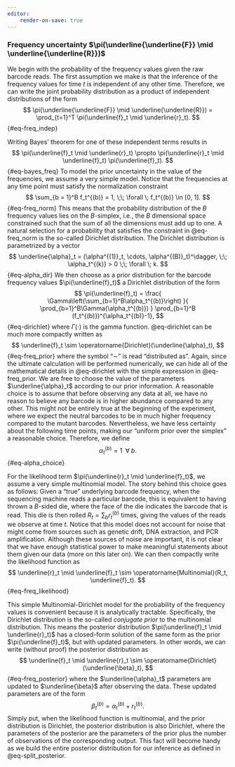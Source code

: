 ```yaml
---
editor:
    render-on-save: true
---
```


### Frequency uncertainty $\pi(\underline{\underline{F}} \mid \underline{\underline{R}})$ {#sec-bayes_freq}

We begin with the probability of the frequency values given the raw barcode
reads. The first assumption we make is that the inference of the frequency
values for time $t$ is independent of any other time. Therefore, we can write
the joint probability distribution as a product of independent distributions of
the form
$$
\pi(\underline{\underline{F}} \mid \underline{\underline{R}}) =
\prod_{t=1}^T \pi(\underline{f}_t \mid \underline{r}_t).
$${#eq-freq_indep}

Writing Bayes' theorem for one of these independent terms results in
$$
\pi(\underline{f}_t \mid \underline{r}_t) \propto
\pi(\underline{r}_t \mid \underline{f}_t)
\pi(\underline{f}_t).
$${#eq-bayes_freq}
To model the prior uncertainty in the value of the frequencies, we assume a very
simple model. Notice that the frequencies at any time point must satisfy the
normalization constraint
$$
\sum_{b = 1}^B f_t^{(b)} = 1, \;\; \forall \; f_t^{(b)} \in [0, 1].
$${#eq-freq_norm}
This means that the probability distribution of the $B$ frequency values lies on
the $B$-simplex, i.e., the $B$ dimensional space constrained such that the sum
of all the dimensions must add up to one. A natural selection for a probability
that satisfies the constraint in @eq-freq_norm is the so-called Dirichlet 
distribution. The Dirichlet distribution is parametrized by a vector
$$
\underline{\alpha}_t = (\alpha^{(1)}_t, \cdots, \alpha^{(B)}_t)^\dagger, 
\;\; \alpha_t^{(k)} > 0 \;\; \forall \; k.
$${#eq-alpha_dir}
We then choose as a prior distribution for the barcode frequency values
$\pi(\underline{f}_t)$ a Dirichlet distribution of the form
$$
\pi(\underline{f}_t) = \frac{
    \Gamma\left(\sum_{b=1}^B\alpha_t^{(b)}\right)
}{
    \prod_{b=1}^B\Gamma(\alpha_t^{(b)})
} 
\prod_{b=1}^B (f_t^{(b)})^{\alpha_t^{(b)}-1},
$${#eq-dirichlet}
where $\Gamma(\cdot)$ is the gamma function. @eq-dirichlet can be much more
compactly written as
$$
\underline{f}_t \sim \operatorname{Dirichlet}(\underline{\alpha}_t),
$${#eq-freq_prior}
where the symbol "$\sim$" is read "distributed as". Again, since the ultimate
calculation will be performed numerically, we can hide all of the mathematical
details in @eq-dirichlet with the simple expression in @eq-freq_prior. We are
free to choose the value of the parameters $\underline{\alpha}_t$ according to
our prior information. A reasonable choice is to assume that before observing
any data at all, we have no reason to believe any barcode is in higher abundance
compared to any other. This might not be entirely true at the beginning of the
experiment, where we expect the neutral barcodes to be in much higher frequency
compared to the mutant barcodes. Nevertheless, we have less certainty about the
following time points, making our "uniform prior over the simplex" a reasonable
choice. Therefore, we define
$$
\alpha_t^{(b)} = 1 \;\; \forall \; b.
$${#eq-alpha_choice}

For the likelihood term $\pi(\underline{r}_t \mid \underline{f}_t)$, we assume a
very simple multinomial model. The story behind this choice goes as follows:
Given a "true" underlying barcode frequency, when the sequencing machine reads a
particular barcode, this is equivalent to having thrown a $B$-sided die, where
the face of the die indicates the barcode that is read. This die is then rolled
$R_t = \sum_b r_t^{(b)}$ times, giving the values of the reads we observe at
time $t$. Notice that this model does not account for noise that might come from
sources such as genetic drift, DNA extraction, and PCR amplification. Although
these sources of noise are important, it is not clear that we have enough
statistical power to make meaningful statements about them given our data (more
on this later on). We can then compactly write the likelihood function as
$$
\underline{r}_t \mid \underline{f}_t \sim
\operatorname{Multinomial}(R_t, \underline{f}_t).
$${#eq-freq_likelihood}

This simple Multinomial-Dirichlet model for the probability of the frequency
values is convenient because it is analytically tractable. Specifically, the
Dirichlet distribution is the so-called *conjugate prior* to the multinomial
distribution. This means the posterior distribution $\pi(\underline{f}_t \mid
\underline{r}_t)$ has a closed-form solution of the same form as the prior
$\pi(\underline{f}_t)$, but with updated parameters. In other words, we can
write (without proof) the posterior distribution as
$$
\underline{f}_t \mid \underline{r}_t \sim
\operatorname{Dirichlet}(\underline{\beta}_t),
$${#eq-freq_posterior}
where the $\underline{\alpha}_t$ parameters are updated to $\underline{\beta}$
after observing the data. These updated parameters are of the form
$$
\beta_t^{(b)} = \alpha_t^{(b)} + r_t^{(b)}.
$$
Simply put, when the likelihood function is multinomial, and the prior 
distribution is Dirichlet, the posterior distribution is also Dirichlet, where
the parameters of the posterior are the parameters of the prior plus the number
of observations of the corresponding output. This fact will become handy
as we build the entire posterior distribution for our inference as defined in
@eq-split_posterior.